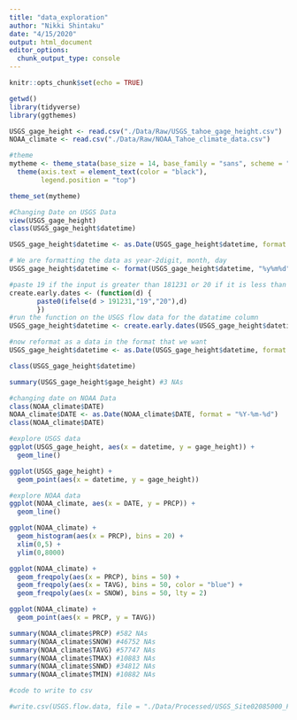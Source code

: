 ```yaml
---
title: "data_exploration"
author: "Nikki Shintaku"
date: "4/15/2020"
output: html_document
editor_options: 
  chunk_output_type: console
---
```


```r
knitr::opts_chunk$set(echo = TRUE)
```

```r
getwd()
library(tidyverse)
library(ggthemes)

USGS_gage_height <- read.csv("./Data/Raw/USGS_tahoe_gage_height.csv")
NOAA_climate <- read.csv("./Data/Raw/NOAA_Tahoe_climate_data.csv")

#theme
mytheme <- theme_stata(base_size = 14, base_family = "sans", scheme = "s2mono") +
  theme(axis.text = element_text(color = "black"), 
        legend.position = "top")

theme_set(mytheme)
```

```r
#Changing Date on USGS Data
view(USGS_gage_height)
class(USGS_gage_height$datetime)

USGS_gage_height$datetime <- as.Date(USGS_gage_height$datetime, format = "%m/%d/%y") 

# We are formatting the data as year-2digit, month, day
USGS_gage_height$datetime <- format(USGS_gage_height$datetime, "%y%m%d")

#paste 19 if the input is greater than 181231 or 20 if it is less than 
create.early.dates <- (function(d) {
       paste0(ifelse(d > 191231,"19","20"),d)
       })
#run the function on the USGS flow data for the datatime column
USGS_gage_height$datetime <- create.early.dates(USGS_gage_height$datetime)

#now reformat as a data in the format that we want
USGS_gage_height$datetime <- as.Date(USGS_gage_height$datetime, format = "%Y%m%d")

class(USGS_gage_height$datetime)

summary(USGS_gage_height$gage_height) #3 NAs
```

```r
#changing date on NOAA Data
class(NOAA_climate$DATE)
NOAA_climate$DATE <- as.Date(NOAA_climate$DATE, format = "%Y-%m-%d")
class(NOAA_climate$DATE)
```

```r
#explore USGS data
ggplot(USGS_gage_height, aes(x = datetime, y = gage_height)) +
  geom_line()

ggplot(USGS_gage_height) +
  geom_point(aes(x = datetime, y = gage_height))
```

```r
#explore NOAA data
ggplot(NOAA_climate, aes(x = DATE, y = PRCP)) +
  geom_line()

ggplot(NOAA_climate) +
  geom_histogram(aes(x = PRCP), bins = 20) +
  xlim(0,5) +
  ylim(0,8000)

ggplot(NOAA_climate) +
  geom_freqpoly(aes(x = PRCP), bins = 50) +
  geom_freqpoly(aes(x = TAVG), bins = 50, color = "blue") +
  geom_freqpoly(aes(x = SNOW), bins = 50, lty = 2)

ggplot(NOAA_climate) +
  geom_point(aes(x = PRCP, y = TAVG))

summary(NOAA_climate$PRCP) #582 NAs
summary(NOAA_climate$SNOW) #46752 NAs
summary(NOAA_climate$TAVG) #57747 NAs
summary(NOAA_climate$TMAX) #10883 NAs
summary(NOAA_climate$SNWD) #34812 NAs
summary(NOAA_climate$TMIN) #10882 NAs
```

```r
#code to write to csv

#write.csv(USGS.flow.data, file = "./Data/Processed/USGS_Site02085000_Flow_Processed.csv", row.names=FALSE)
```



